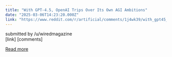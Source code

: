 ```yaml
---
title: "With GPT-4.5, OpenAI Trips Over Its Own AGI Ambitions"
date: "2025-03-06T14:23:20.000Z"
link: "https://www.reddit.com/r/artificial/comments/1j4wk39/with_gpt45_openai_trips_over_its_own_agi_ambitions/"
---
```


submitted by    /u/wiredmagazine  
 [link]   [comments]

[Read more](https://www.reddit.com/r/artificial/comments/1j4wk39/with_gpt45_openai_trips_over_its_own_agi_ambitions/)
